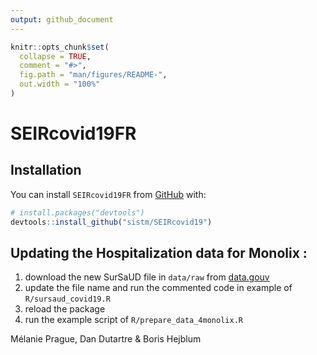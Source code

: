 ```yaml
---
output: github_document
---
```


<!-- README.md is generated from README.Rmd. Please edit that file -->

```r
knitr::opts_chunk$set(
  collapse = TRUE,
  comment = "#>",
  fig.path = "man/figures/README-",
  out.width = "100%"
)
```

# SEIRcovid19FR

<!-- badges: start -->
<!-- badges: end -->

## Installation

You can install `SEIRcovid19FR` from [GitHub](https://github.com/) with:

``` r
# install.packages("devtools")
devtools::install_github("sistm/SEIRcovid19")
```

## Updating the Hospitalization data for Monolix :

1. download the new SurSaUD file in `data/raw` from [data.gouv](https://www.data.gouv.fr/fr/datasets/r/941ff2b4-ea24-4cdf-b0a7-655f2a332fb2)
2. update the file name and run the commented code in example of `R/sursaud_covid19.R`
3. reload the package
4. run the example script of `R/prepare_data_4monolix.R`

Mélanie Prague, Dan Dutartre & Boris Hejblum
